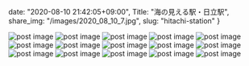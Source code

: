 date: "2020-08-10 21:42:05+09:00",
Title: "海の見える駅・日立駅",
share_img: "/images/2020_08_10_7.jpg",
slug: "hitachi-station"
}

<img src="/images/2020_08_10_1.jpg" alt="post image" />
<img src="/images/2020_08_10_2.jpg" alt="post image" />
<img src="/images/2020_08_10_3.jpg" alt="post image" />
<img src="/images/2020_08_10_4.jpg" alt="post image" />
<img src="/images/2020_08_10_5.jpg" alt="post image" />
<img src="/images/2020_08_10_6.jpg" alt="post image" />
<img src="/images/2020_08_10_7.jpg" alt="post image" />
<img src="/images/2020_08_10_8.jpg" alt="post image" />
<img src="/images/2020_08_10_9.jpg" alt="post image" />
<img src="/images/2020_08_10_10.jpg" alt="post image" />
<img src="/images/2020_08_10_11.jpg" alt="post image" />
<img src="/images/2020_08_10_12.jpg" alt="post image" />
<img src="/images/2020_08_10_13.jpg" alt="post image" />
<img src="/images/2020_08_10_14.jpg" alt="post image" />
<img src="/images/2020_08_10_15.jpg" alt="post image" />